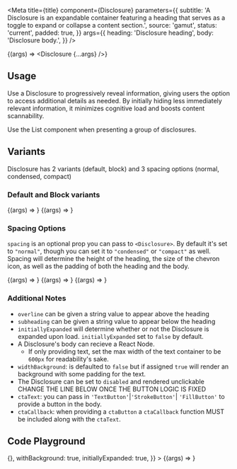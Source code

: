 
<Meta
  title={title}
  component={Disclosure}
  parameters={{
    subtitle:
      'A Disclosure is an expandable container featuring a heading that serves as a toggle to expand or collapse a content section.',
    source: 'gamut',
    status: 'current',
    padded: true,
  }}
  args={{
    heading: 'Disclosure heading',
    body: 'Disclosure body.',
  }}
/>

<Story name="Disclosure">{(args) => <Disclosure {...args} />}</Story>

## Usage

Use a Disclosure to progressively reveal information, giving users the option to access additional details as needed. By initially hiding less immediately relevant information, it minimizes cognitive load and boosts content scannability.

Use the List component when presenting a group of disclosures.

## Variants

Disclosure has 2 variants (default, block) and 3 spacing options (normal, condensed, compact)

### Default and Block variants

<Canvas>
  <Story
    name="default"
    args={{
      heading: 'Default variant',
      body: 'Notice the border and it uses the `background`',
    }}
  >
    {(args) => <Disclosure {...args} />}
  </Story>
</Canvas>

<Canvas>
  <Story
    name="block"
    args={{
      heading: 'Block variant',
      body:
        'Notice the LACK of border and it uses the `background-current`. Set `variant="block"` to enable this styling.',
      variant: 'block',
    }}
  >
    {(args) => <Disclosure {...args} />}
  </Story>
</Canvas>

### Spacing Options

`spacing` is an optional prop you can pass to `<Disclosure>`. By default it's set to `"normal"`, though you can set it to `"condensed"` or `"compact"` as well. Spacing will determine the height of the heading, the size of the chevron icon, as well as the padding of both the heading and the body.

<Canvas>
  <Story
    name="Normal Spacing"
    args={{
      heading: 'Normal spacing',
      body:
        'Lorem ipsum dolor sit amet consectetur. Ut consectetur adipiscing a donec sed volutpat. Tempor risus rhoncus quisque vel sit mattis. Accumsan vel posuere tortor sit mattis augue congue sit.',
    }}
  >
    {(args) => <Disclosure {...args} />}
  </Story>
</Canvas>

<Canvas>
  <Story
    name="Condensed spacing"
    args={{
      heading: 'Condensed spacing',
      body:
        'Lorem ipsum dolor sit amet consectetur. Ut consectetur adipiscing a donec sed volutpat. Tempor risus rhoncus quisque vel sit mattis. Accumsan vel posuere tortor sit mattis augue congue sit.',
      spacing: 'condensed',
    }}
  >
    {(args) => <Disclosure {...args} />}
  </Story>
</Canvas>

<Canvas>
  <Story
    name="Compact spacing"
    args={{
      heading: 'Compact Spacing',
      body:
        'Lorem ipsum dolor sit amet consectetur. Ut consectetur adipiscing a donec sed volutpat. Tempor risus rhoncus quisque vel sit mattis. Accumsan vel posuere tortor sit mattis augue congue sit.',
      spacing: 'compact',
    }}
  >
    {(args) => <Disclosure {...args} />}
  </Story>
</Canvas>

### Additional Notes

- `overline` can be given a string value to appear above the heading
- `subheading` can be given a string value to appear below the heading
- `initiallyExpanded` will determine whether or not the Disclosure is expanded upon load. `initiallyExpanded` set to `false` by default.
- A Disclosure's body can recieve a React Node.
  - If only providing text, set the max width of the text container to be `600px` for readability's sake.
- `widthBackground`: is defaulted to `false` but if assigned `true` will render an background with some padding for the text.
- The Disclosure can be set to `disabled` and rendered unclickable
  CHANGE THE LINE BELOW ONCE THE BUTTON LOGIC IS FIXED
- `ctaText`: you can pass in `'TextButton'`|`'StrokeButton'`| `'FillButton'` to provide a button in the body.
- `ctaCallback`: when providing a `ctaButton` a `ctaCallback` function MUST be included along with the `ctaText`.

## Code Playground

<Canvas>
  <Story
    name="Disclosure Playground"
    args={{
      heading: "All the fixin's",
      body: `Lorem ipsum dolor sit amet consectetur. Ut consectetur adipiscing a donec sed volutpat. Tempor risus rhoncus quisque vel sit mattis. Accumsan vel posuere tortor sit mattis augue congue sit.`,
      overline: 'overline is text-secondary and fontFamily: accent',
      subheading: 'subheading is text-secondary',
      ctaText: 'Optional button - must include a callback!',
      ctaCallback: () => {},
      withBackground: true,
      initiallyExpanded: true,
    }}
  >
    {(args) => <Disclosure {...args} />}
  </Story>
</Canvas>

<PropsTable story="Disclosure Playground" />
